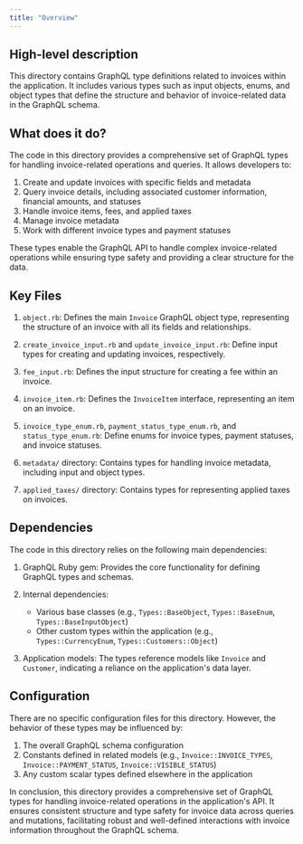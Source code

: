 ```yaml
---
title: "Overview"
---
```


## High-level description
This directory contains GraphQL type definitions related to invoices within the application. It includes various types such as input objects, enums, and object types that define the structure and behavior of invoice-related data in the GraphQL schema.

## What does it do?
The code in this directory provides a comprehensive set of GraphQL types for handling invoice-related operations and queries. It allows developers to:

1. Create and update invoices with specific fields and metadata
2. Query invoice details, including associated customer information, financial amounts, and statuses
3. Handle invoice items, fees, and applied taxes
4. Manage invoice metadata
5. Work with different invoice types and payment statuses

These types enable the GraphQL API to handle complex invoice-related operations while ensuring type safety and providing a clear structure for the data.

## Key Files

1. `object.rb`: Defines the main `Invoice` GraphQL object type, representing the structure of an invoice with all its fields and relationships.

2. `create_invoice_input.rb` and `update_invoice_input.rb`: Define input types for creating and updating invoices, respectively.

3. `fee_input.rb`: Defines the input structure for creating a fee within an invoice.

4. `invoice_item.rb`: Defines the `InvoiceItem` interface, representing an item on an invoice.

5. `invoice_type_enum.rb`, `payment_status_type_enum.rb`, and `status_type_enum.rb`: Define enums for invoice types, payment statuses, and invoice statuses.

6. `metadata/` directory: Contains types for handling invoice metadata, including input and object types.

7. `applied_taxes/` directory: Contains types for representing applied taxes on invoices.

## Dependencies
The code in this directory relies on the following main dependencies:

1. GraphQL Ruby gem: Provides the core functionality for defining GraphQL types and schemas.

2. Internal dependencies:
   - Various base classes (e.g., `Types::BaseObject`, `Types::BaseEnum`, `Types::BaseInputObject`)
   - Other custom types within the application (e.g., `Types::CurrencyEnum`, `Types::Customers::Object`)

3. Application models: The types reference models like `Invoice` and `Customer`, indicating a reliance on the application's data layer.

## Configuration
There are no specific configuration files for this directory. However, the behavior of these types may be influenced by:

1. The overall GraphQL schema configuration
2. Constants defined in related models (e.g., `Invoice::INVOICE_TYPES`, `Invoice::PAYMENT_STATUS`, `Invoice::VISIBLE_STATUS`)
3. Any custom scalar types defined elsewhere in the application

In conclusion, this directory provides a comprehensive set of GraphQL types for handling invoice-related operations in the application's API. It ensures consistent structure and type safety for invoice data across queries and mutations, facilitating robust and well-defined interactions with invoice information throughout the GraphQL schema.